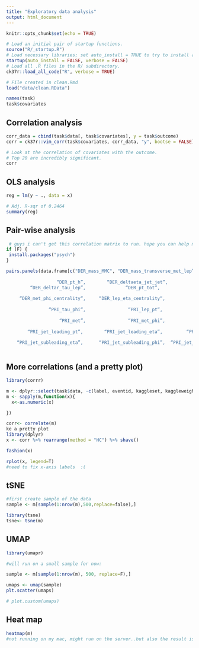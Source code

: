 ```yaml
---
title: "Exploratory data analysis"
output: html_document
---
```


```r
knitr::opts_chunk$set(echo = TRUE)

# Load an initial pair of startup functions.
source("R/_startup.R")
# Load necessary libraries; set auto_install = TRUE to try to install any needed packages.
startup(auto_install = FALSE, verbose = FALSE)
# Load all .R files in the R/ subdirectory.
ck37r::load_all_code("R", verbose = TRUE)

# File created in clean.Rmd
load("data/clean.RData")

names(task)
task$covariates
```

## Correlation analysis

```r
corr_data = cbind(task$data[, task$covariates], y = task$outcome)
corr = ck37r::vim_corr(task$covariates, corr_data, "y", bootse = FALSE)

# Look at the correlation of covariates with the outcome.
# Top 20 are incredibly significant.
corr
```

## OLS analysis

```r
reg = lm(y ~ ., data = x)

# Adj. R-sqr of 0.2464
summary(reg)
```

## Pair-wise analysis

```r
 # guys i can't get this correlation matrix to run. hope you can help me figure out this.
if (F) {
 install.packages("psych")
}

pairs.panels(data.frame[c("DER_mass_MMC", "DER_mass_transverse_met_lep”,  “DER_mass_vis"",
                                          
                   “DER_pt_h”,        “DER_deltaeta_jet_jet”,           “DER_mass_jet_jet“,       “DER_prodeta_jet_jet“,               
         “DER_deltar_tau_lep”,               “DER_pt_tot”,                  “DER_sum_pt”,       “DER_pt_ratio_lep_tau“,
                        
     “DER_met_phi_centrality“,     “DER_lep_eta_centrality“,                 “PRI_tau_pt“,                “PRI_tau_eta“,
                       
                “PRI_tau_phi“,                “PRI_lep_pt“,               “PRI_lep_eta”,                 “PRI_lep_phi”, 
                       
                    “PRI_met”,                “PRI_met_phi”,               “PRI_met_sumet”,                 “PRI_jet_num”, 
                     
        “PRI_jet_leading_pt”,        “PRI_jet_leading_eta”,         “PRI_jet_leading_phi“,      “PRI_jet_subleading_pt“, 
                    
    “PRI_jet_subleading_eta”,      “PRI_jet_subleading_phi”,  “PRI_jet_all_pt“,   “label1”                          )   ])
 
```

## More correlations (and a pretty plot)
```r
library(corrr)

m <- dplyr::select(task$data, -c(label, eventid, kaggleset, kaggleweight))
m <- sapply(m,function(x){
  x<-as.numeric(x)

})

corr<- correlate(m)
ke a pretty plot
library(dplyr)
x <- corr %>% rearrange(method = "HC") %>% shave()

fashion(x)

rplot(x, legend=T)
#need to fix x-axis labels  :(

```

## tSNE

```r


#first create sample of the data
sample <- m[sample(1:nrow(m),500,replace=false),]

library(tsne)
tsne<- tsne(m)
```


## UMAP
```r

library(umapr)

#will run on a small sample for now:

sample <- m[sample(1:nrow(m), 500, replace=F),]

umaps <- umap(sample)
plt.scatter(umaps)

# plot.custom(umaps)
```


## Heat map
```r

heatmap(m)
#not running on my mac, might run on the server..but also the result is similar to the corrr graphic above, no?
```

